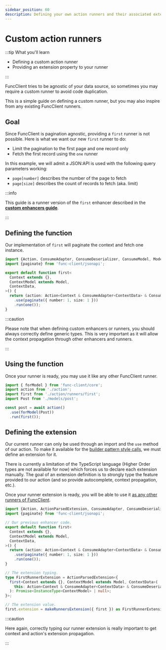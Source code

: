 ```yaml
---
sidebar_position: 60
description: Defining your own action runners and their associated extension.
---
```


# Custom action runners

:::tip What you'll learn

- Defining a custom action runner
- Providing an extension property to your runner

:::

FuncClient tries to be agnostic of your data source, so sometimes you may
require a custom runner to avoid code duplication.

This is a simple guide on defining a custom runner, but you may also inspire
from any existing FuncClient runners.

## Goal

Since FuncClient is pagination agnostic, providing a `first` runner is
not possible. Here is what we want our new `first` runner to do:

- Limit the pagination to the first page and one record only
- Fetch the first record using the `one` runner

In this example, we will admit a JSON:API is used with the following query
parameters working:

- `page[number]` describes the number of the page to fetch
- `page[size]` describes the count of records to fetch (aka. limit)

:::info

This guide is a runner version of the `first` enhancer described in the
[**custom enhancers guide**](/docs/advanced/custom-action-enhancers).

:::

## Defining the function

Our implementation of `first` will paginate the context and fetch one instance.

```ts title="action/runners/first.ts"
import {Action, ConsumeAdapter, ConsumeDeserializer, ConsumeModel, Model, one} from 'func-client/core';
import {paginate} from 'func-client/jsonapi';

export default function first<
  Context extends {},
  ContextModel extends Model,
  ContextData,
>() {
  return (action: Action<Context & ConsumeAdapter<ContextData> & ConsumeDeserializer<ContextData> & ConsumeModel<ContextModel>>) => action
    .use(paginate({ number: 1, size: 1 }))
    .run(one());
}
```

:::caution

Please note that when defining custom enhancers or runners, you should always
correctly define generic types. This is very important as it will allow the
context propagation through other enhancers and runners.

:::

## Using the function

Once your runner is ready, you may use it like any other FuncClient runner.

```javascript
import { forModel } from 'func-client/core';
import action from './action';
import first from './action/runners/first';
import Post from './models/post';

const post = await action()
  .use(forModel(Post))
  .run(first());
```

## Defining the extension

Our current runner can only be used through an import and the `use` method
of our action. To make it available for the
[builder pattern style calls](/docs/actions#extensions), we must define an
extension for it.

There is currently a limitation of the TypeScript language (Higher Order types
are not available for now) which forces us to declare each extension manually.
The goal of an extension definition is to strongly type the feature provided
to our action (and so provide autocomplete, context propagation, etc.).

Once your runner extension is ready, you will be able to use it
[as any other runners of FuncClient](/docs/actions#extensions).

```ts title="action/runners/first.ts"
import {Action, ActionParsedExtension, ConsumeAdapter, ConsumeDeserializer, ConsumeModel, Model, makeRunnersExtension, one} from 'func-client/core';
import {paginate} from 'func-client/jsonapi';

// Our previous enhancer code.
export default function first<
  Context extends {},
  ContextModel extends Model,
  ContextData,
>() {
  return (action: Action<Context & ConsumeAdapter<ContextData> & ConsumeDeserializer<ContextData> & ConsumeModel<ContextModel>>) => action
    .use(paginate({ number: 1, size: 1 }))
    .run(one());
}

// The extension typing.
type FirstRunnerExtension = ActionParsedExtension<{
  first<Context extends {}, ContextModel extends Model, ContextData>(
    this: Action<Context & ConsumeAdapter<ContextData> & ConsumeDeserializer<ContextData> & ConsumeModel<ContextModel>>,
  ): Promise<InstanceType<ContextModel> | null>;
}>;

// The extension value.
first.extension = makeRunnersExtension({ first }) as FirstRunnerExtension;
```

:::caution

Here again, correctly typing our runner extension is really important to get
context and action's extension propagation.

:::
